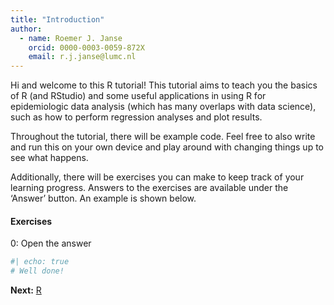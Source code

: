 ```yaml
---
title: "Introduction"
author:
  - name: Roemer J. Janse
    orcid: 0000-0003-0059-872X
    email: r.j.janse@lumc.nl
---
```


Hi and welcome to this R tutorial! This tutorial aims to teach you the basics of R (and RStudio) and some useful applications in using R for epidemiologic data analysis (which has many overlaps with data science), such as how to perform regression analyses and plot results.

Throughout the tutorial, there will be example code. Feel free to also write and run this on your own device and play around with changing things up to see what happens.

Additionally, there will be exercises you can make to keep track of your learning progress. Answers to the exercises are available under the 'Answer' button. An example is shown below.

#### Exercises
0: Open the answer

```r
#| echo: true
# Well done!
```

**Next:** [R](r.qmd)